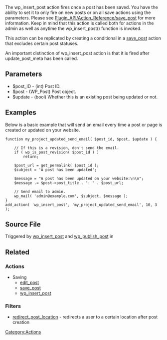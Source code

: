 The wp_insert_post action fires once a post has been saved. You have the ability to set it to only fire on new posts or on all save actions using the parameters. Please see [[Plugin_API/Action_Reference/save_post]] for more information. Keep in mind that this action is called both for actions in the admin as well as anytime the wp_insert_post() function is invoked. 

This action can be replicated by creating a conditional in a [[Plugin API/Action Reference/save_post|save_post]] action that excludes certain post statuses.

An important distinction of wp_insert_post action is that it is fired after update_post_meta has been called.

==Parameters==
*$post_ID - (int) Post ID.
*$post - (WP_Post) Post object.
*$update - (bool) Whether this is an existing post being updated or not.

== Examples ==
Below is a basic example that will send an email every time a post or page is created or updated on your website.

<pre>
function my_project_updated_send_email( $post_id, $post, $update ) {

	// If this is a revision, don't send the email.
	if ( wp_is_post_revision( $post_id ) )
		return;

	$post_url = get_permalink( $post_id );
	$subject = 'A post has been updated';

	$message = "A post has been updated on your website:\n\n";
	$message .= $post->post_title . ": " . $post_url;

	// Send email to admin.
	wp_mail( 'admin@example.com', $subject, $message );
}
add_action( 'wp_insert_post', 'my_project_updated_send_email', 10, 3 );
</pre>

== Source File ==
Triggered by [[Function Reference/wp_insert_post|wp_insert_post]] and [[Function Reference/wp_publish_post|wp_publish_post]] in {{Trac|wp-includes/post.php}}

== Related ==

=== Actions ===
* Saving
** [[Plugin API/Action Reference/edit_post|edit_post]]
** [[Plugin API/Action Reference/save_post|save_post]]
** [[Plugin API/Action Reference/wp_insert_post|wp_insert_post]]

=== Filters ===
* [[Plugin API/Filter Reference/redirect_post_location|redirect_post_location]] - redirects a user to a certain location after post creation

{{Stub}}

[[Category:Actions]]